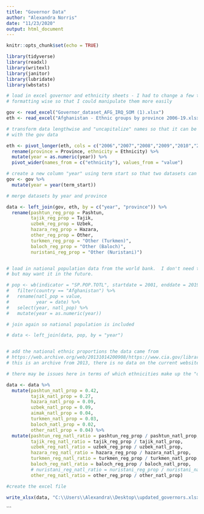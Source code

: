 ```yaml
---
title: "Governor Data"
author: "Alexandra Norris"
date: "11/23/2020"
output: html_document
---
```


```r
knitr::opts_chunk$set(echo = TRUE)

library(tidyverse)
library(readxl)
library(writexl)
library(janitor)
library(lubridate)
library(wbstats)

```

```r

# load in excel governor and ethnicity sheets - I had to change a few things
# formatting wise so that I could manipulate them more easily

gov <- read_excel("Governor_dataset_AFG_IRQ_SOM (1).xlsx")
eth <- read_excel("Afghanistan - Ethnic groups by province 2006-19.xlsx")

```

```r

# transform data lengthwise and "uncapitalize" names so that it can be combined
# with the gov data

eth <- pivot_longer(eth, cols = c("2006","2007","2008","2009","2010","2011","2012","2013","2014","2015","2016","2017","2018","2019","Average"), names_to = "year") %>%
  rename(province = Province, ethnicity = Ethnicity) %>%
  mutate(year = as.numeric(year)) %>%
  pivot_wider(names_from = c("ethnicity"), values_from = "value")

# create a new column "year" using term start so that two datasets can be joined
gov <- gov %>%
  mutate(year = year(term_start))

# merge datasets by year and province

data <- left_join(gov, eth, by = c("year", "province")) %>%
  rename(pashtun_reg_prop = Pashtun,
         tajik_reg_prop = Tajik,
         uzbek_reg_prop = Uzbek,
         hazara_reg_prop = Hazara,
         other_reg_prop = Other,
         turkmen_reg_prop = "Other (Turkmen)",
         baloch_reg_prop = "Other (Baloch)",
         nuristani_reg_prop = "Other (Nuristani)")


# load in national population data from the world bank.  I don't need this now
# but may want it in the future.

# pop <- wb(indicator = "SP.POP.TOTL", startdate = 2001, enddate = 2019) %>%
#   filter(country == "Afghanistan") %>%
#   rename(natl_pop = value,
#          year = date) %>%
#   select(year, natl_pop) %>%
#   mutate(year = as.numeric(year))

# join again so national population is included

# data <- left_join(data, pop, by = "year")


# add the national ethnic proportions the data came from
# https://web.archive.org/web/20131014200908/https://www.cia.gov/library/publications/the-world-factbook/fields/2075.html?countryName=Afghanistan&countryCode=af&regionCode=sas&#af
# this is an archive from 2013, there is no data on the current website

# there may be issues here in terms of which ethnicities make up the "other" group

data <- data %>%
  mutate(pashtun_natl_prop = 0.42,
         tajik_natl_prop = 0.27,
         hazara_natl_prop = 0.09,
         uzbek_natl_prop = 0.09,
         aimak_natl_prop = 0.04,
         turkmen_natl_prop = 0.03,
         baloch_natl_prop = 0.02,
         other_natl_prop = 0.04) %>%
  mutate(pashtun_reg_natl_ratio = pashtun_reg_prop / pashtun_natl_prop,
         tajik_reg_natl_ratio = tajik_reg_prop / tajik_natl_prop,
         uzbek_reg_natl_ratio = uzbek_reg_prop / uzbek_natl_prop,
         hazara_reg_natl_ratio = hazara_reg_prop / hazara_natl_prop,
         turkmen_reg_natl_ratio = turkmen_reg_prop / turkmen_natl_prop,
         baloch_reg_natl_ratio = baloch_reg_prop / baloch_natl_prop,
         # nuristani_reg_natl_ratio = nuristani_reg_prop / nuristani_natl_prop,
         other_reg_natl_ratio = other_reg_prop / other_natl_prop)

```

```r
#create the excel file 

write_xlsx(data, "C:\\Users\\Alexandra\\Desktop\\updated_governors.xlsx")

```





















               

```


